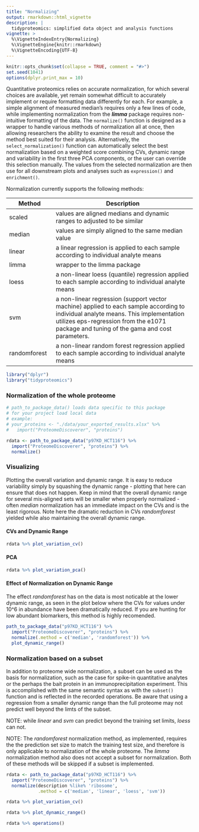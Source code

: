 ```yaml
---
title: "Normalizing"
output: rmarkdown::html_vignette
description: |
  tidyproteomics: simplified data object and analysis functions
vignette: >
  %\VignetteIndexEntry{Normalizing}
  %\VignetteEngine{knitr::rmarkdown}
  %\VignetteEncoding{UTF-8}
---
```


```r
knitr::opts_chunk$set(collapse = TRUE, comment = "#>")
set.seed(1041)
options(dplyr.print_max = 10)
```

Quantitative proteomics relies on accurate normalization, for which several choices are available, yet remain somewhat difficult to accurately implement or require formatting data differently for each. For example, a simple alignment of measured median's requires only a few lines of code, while implementing normalization from the ***limma*** package requires non-intuitive formatting of the data. The `normalize()` function is designed as a wrapper to handle various methods of normalization all at once, then allowing researchers the ability to examine the result and choose the method best suited for their analysis. Alternatively, the `select_normalization()` function can automatically select the best normalization based on a weighted score combining CVs, dynamic range and variability in the first three PCA components, or the user can override this selection manually. The values from the selected normalization are then use for all downstream plots and analyses such as `expression()` and `enrichment()`.

Normalization currently supports the following methods:

| Method       | Description                                                                                                                                                                                                                  |
|------------------|------------------------------------------------------|
| scaled       | values are aligned medians and dynamic ranges to adjusted to be similar                                                                                                                                                      |
| median       | values are simply aligned to the same median value                                                                                                                                                                           |
| linear       | a linear regression is applied to each sample according to individual analyte means                                                                                                                                          |
| limma        | wrapper to the limma package                                                                                                                                                                                                 |
| loess        | a non-linear loess (quantile) regression applied to each sample according to individual analyte means                                                                                                                        |
| svm          | a non-linear regression (support vector machine) applied to each sample according to individual analyte means. This implementation utilizes eps-regression from the e1071 package and tuning of the gama and cost parameters. |
| randomforest | a non-linear random forest regression applied to each sample according to individual analyte means                                                                                                                           |

```r
library("dplyr")
library("tidyproteomics")
```

### Normalization of the whole proteome

```r
# path_to_package_data() loads data specific to this package
# for your project load local data
# example: 
# your_proteins <- "./data/your_exported_results.xlsx" %>%
#   import("ProteomeDiscoverer", "proteins")

rdata <- path_to_package_data("p97KD_HCT116") %>%
  import("ProteomeDiscoverer", "proteins") %>%
  normalize()
```

### Visualizing

Plotting the overall variation and dynamic range. It is easy to reduce variability simply by squashing the dynamic range - plotting that here can ensure that does not happen. Keep in mind that the overall dynamic range for several mis-aligned sets will be smaller when properly normalized - often *median* normalization has an immediate impact on the CVs and is the least rigorous. Note here the dramatic reduction in CVs *randomforest* yielded while also maintaining the overall dynamic range.

#### CVs and Dynamic Range

```r
rdata %>% plot_variation_cv()
```

#### PCA

```r
rdata %>% plot_variation_pca()
```

#### Effect of Normalization on Dynamic Range

The effect *randomforest* has on the data is most noticable at the lower dynamic range, as seen in the plot below where the CVs for values under 10\^6 in abundance have been dramatically reduced. If you are hunting for low abundant biomarkers, this method is highly recomended.

```r
path_to_package_data("p97KD_HCT116") %>%
  import("ProteomeDiscoverer", "proteins") %>%
  normalize(.method = c('median', 'randomforest')) %>% 
  plot_dynamic_range()
```

### Normalization based on a subset

In addition to proteome wide normalization, a subset can be used as the basis for normalization, such as the case for spike-in quantitative analytes or the perhaps the bait protein in an immunoprecipitation experiment. This is accomplished with the same semantic syntax as with the `subset()` function and is reflected in the recorded operations. Be aware that using a regression from a smaller dynamic range than the full proteome may not predict well beyond the limts of the subset. 

NOTE: while *linear* and *svm* can predict beyond the training set limits, *loess* can not.

NOTE: The *randomforest* normalization method, as implemented, requires the the prediction set size to match the training test size, and therefore is only applicable to normalization of the whole proteome. The *limma* normalization method also does not accept a subset for normalization. Both of these methods will be skipped if a subset is implemented.

```r
rdata <- path_to_package_data("p97KD_HCT116") %>%
  import("ProteomeDiscoverer", "proteins") %>%
  normalize(description %like% 'ribosome',
            .method = c('median', 'linear', 'loess', 'svm')) 

rdata %>% plot_variation_cv()
```

```r
rdata %>% plot_dynamic_range()
```

```r
rdata %>% operations()
```
